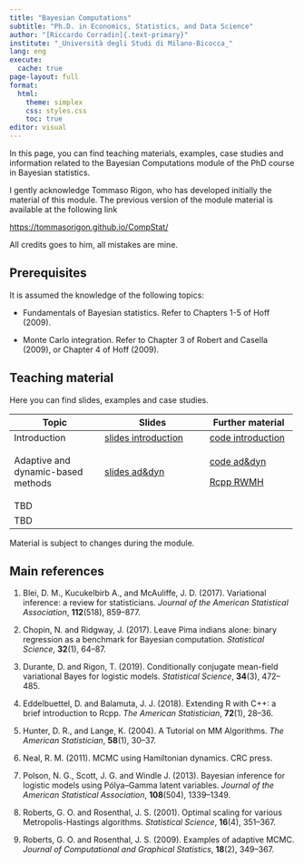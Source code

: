```yaml
---
title: "Bayesian Computations"
subtitle: "Ph.D. in Economics, Statistics, and Data Science"
author: "[Riccardo Corradin]{.text-primary}"
institute: "_Università degli Studi di Milano-Bicocca_"
lang: eng
execute:
  cache: true
page-layout: full
format:
  html:
    theme: simplex
    css: styles.css
    toc: true
editor: visual
---
```


In this page, you can find teaching materials, examples, case studies and information related to the Bayesian Computations module of the PhD course in Bayesian statistics.

I gently acknowledge Tommaso Rigon, who has developed initially the material of this module. The previous version of the module material is available at the following link

<https://tommasorigon.github.io/CompStat/>

All credits goes to him, all mistakes are mine.

## **Prerequisites**

It is assumed the knowledge of the following topics:

-   Fundamentals of Bayesian statistics. Refer to Chapters 1-5 of Hoff (2009).

-   Monte Carlo integration. Refer to Chapter 3 of Robert and Casella (2009), or Chapter 4 of Hoff (2009).

## **Teaching material**

Here you can find slides, examples and case studies.

+------------------------------------+------------------------------------------+-----------------------------------+
| Topic                              | Slides                                   | Further material                  |
+====================================+==========================================+===================================+
| Introduction                       | [slides introduction](slides/slide1.pdf) | [code introduction](code/code1.R) |
+------------------------------------+------------------------------------------+-----------------------------------+
| Adaptive and dynamic-based methods | [slides ad&dyn](slides/slide2.pdf)       | [code ad&dyn](code/code2.R)       |
|                                    |                                          |                                   |
|                                    |                                          | [Rcpp RWMH](code/RWMH.cpp)        |
+------------------------------------+------------------------------------------+-----------------------------------+
| TBD                                |                                          |                                   |
+------------------------------------+------------------------------------------+-----------------------------------+
| TBD                                |                                          |                                   |
+------------------------------------+------------------------------------------+-----------------------------------+

Material is subject to changes during the module.

## **Main references** 

1.  Blei, D. M., Kucukelbirb A., and McAuliffe, J. D. (2017). Variational inference: a review for statisticians. *Journal of the American Statistical Association*, **112**(518), 859–877.

2.  Chopin, N. and Ridgway, J. (2017). Leave Pima indians alone: binary regression as a benchmark for Bayesian computation. *Statistical Science*, **32**(1), 64–87.

3.  Durante, D. and Rigon, T. (2019). Conditionally conjugate mean-field variational Bayes for logistic models. *Statistical Science*, **34**(3), 472–485.

4.  Eddelbuettel, D. and Balamuta, J. J. (2018). Extending R with C++: a brief introduction to Rcpp. *The American Statistician*, **72**(1), 28–36.

5.  Hunter, D. R., and Lange, K. (2004). A Tutorial on MM Algorithms. *The American Statistician*, **58**(1), 30–37.

6.  Neal, R. M. (2011). MCMC using Hamiltonian dynamics. CRC press.

7.  Polson, N. G., Scott, J. G. and Windle J. (2013). Bayesian inference for logistic models using Pólya–Gamma latent variables. *Journal of the American Statistical Association*, **108**(504), 1339–1349.

8.  Roberts, G. O. and Rosenthal, J. S. (2001). Optimal scaling for various Metropolis-Hastings algorithms. *Statistical Science*, **16**(4), 351–367.

9.  Roberts, G. O. and Rosenthal, J. S. (2009). Examples of adaptive MCMC. *Journal of Computational and Graphical Statistics*, **18**(2), 349–367.
